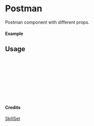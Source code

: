 
<Meta of={Postman} title="SkillSet/Postman" />

# Postman

Postman component with different props.

#### Example

<Canvas of={Postman.Primary} />

## Usage

```ts
import { Postman } from "yadl-ui";

const Example = () => {
  return (
      <Postman />
  );
};

export default Example;
```

#### Credits
[SkillSet](https://skillicons.dev)
